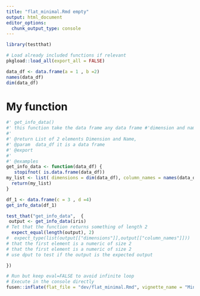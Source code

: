 ```yaml
---
title: "flat_minimal.Rmd empty"
output: html_document
editor_options: 
  chunk_output_type: console
---
```


```r
library(testthat)
```

<!--
 You need to run the 'description' chunk in the '0-dev_history.Rmd' file before continuing your code there.
-->

```r
# Load already included functions if relevant
pkgload::load_all(export_all = FALSE)
```

```r
data_df <- data.frame(a = 1 , b =2)
names(data_df)
dim(data_df)
```

# My function

```r
#' get_info_data()
#' this function take the data frame any data frame #'dimension and names 
#'
#' @return List of 2 elements Dimension and Name,
#' @param  data_df it is a data frame
#' @export
#'
#' @examples
get_info_data <- function(data_df) {
   stopifnot( is.data.frame(data_df))
my_list <- list( dimensions = dim(data_df), column_names = names(data_df))
  return(my_list)
}
```

```r
df_1 <- data.frame(c = 3 , d =4)
get_info_data(df_1)
```

```r
test_that("get_info_data",  {
 output <- get_info_data(iris)
# Tet that the function returns something of length 2
  expect_equal(length(output), 2)
#  expect_type(list(output[["dimensions"]],output[["column_names"]]))
# that the first element is a numeric of size 2
# that the first element is a numeric of size 2
# use dput to test if the output is the expected output

})
```


```r
# Run but keep eval=FALSE to avoid infinite loop
# Execute in the console directly
fusen::inflate(flat_file = "dev/flat_minimal.Rmd", vignette_name = "Minimal")
```
